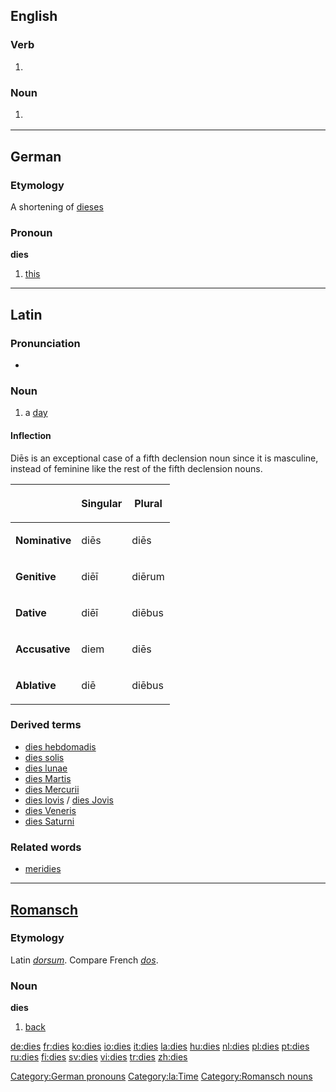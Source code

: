 ==English==
===Verb===

#{{third-person singular of|[[die]]}}

===Noun===

#{{plural of|[[die]]}} {{italbrac|when used in the sense of a pattern}}

----

==German==
===Etymology===
A shortening of [[dieses]]

===Pronoun===
'''dies'''
#[[this]]

[[Category:German pronouns]]

----

==Latin==
[[Category:la:Time]]
===Pronunciation===
*{{IPA|/ˈdiː.eːs/}}

===Noun===
{{la-noun|dīēs|diei|dīēī|m|fifth}}

#a [[day]]

====Inflection====
Diēs is an exceptional case of a fifth declension noun since it is masculine, instead of feminine like the rest of the fifth declension nouns.<br/>
{{ladecl5vow}}

{| {{prettytable}}
!
!Singular
!Plural
|-
|'''Nominative'''
|diēs
|diēs
|-
|'''Genitive'''
|diēī
|diērum
|-
|'''Dative'''
|diēī
|diēbus
|-
|'''Accusative'''
|diem
|diēs
|-
|'''Ablative'''
|diē
|diēbus
|}

===Derived terms===
*[[dies hebdomadis]]
*[[dies solis]]
*[[dies lunae]]
*[[dies Martis]]
*[[dies Mercurii]]
*[[dies Iovis]] / [[dies Jovis]]
*[[dies Veneris]]
*[[dies Saturni]]

===Related words===
*[[meridies]]

----

==[[Romansch]]==

===Etymology===
Latin ''[[dorsum]]''. Compare French ''[[dos]]''.

===Noun===
'''dies''' {{g|Romansch}}

# [[back]]

[[Category:Romansch nouns]]

[[de:dies]]
[[fr:dies]]
[[ko:dies]]
[[io:dies]]
[[it:dies]]
[[la:dies]]
[[hu:dies]]
[[nl:dies]]
[[pl:dies]]
[[pt:dies]]
[[ru:dies]]
[[fi:dies]]
[[sv:dies]]
[[vi:dies]]
[[tr:dies]]
[[zh:dies]]